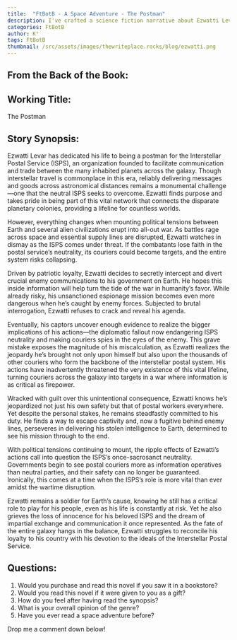 ```yaml
---
title:  "FtBotB - A Space Adventure - The Postman"
description: I've crafted a science fiction narrative about Ezwatti Levar, a postal worker whose loyalty to Earth compromises the neutrality of the Interstellar Postal Service during an interstellar war. Through Ezwatti's story, I explore themes of duty versus ethics, examining how one person's choices can have far-reaching consequences. His decision to spy for Earth while maintaining his postal duties raises questions about neutrality in wartime and the true cost of patriotism, ultimately threatening the vital communication network that connects humanity's colonies across the galaxy.
categories: FtBotB
author: K°
tags: FtBotB
thumbnail: /src/assets/images/thewriteplace.rocks/blog/ezwatti.png
---
```


<LightboxImage src="/src/assets/images/thewriteplace.rocks/blog/ezwatti.png" alt="" />

## From the Back of the Book:
## Working Title:
The Postman
## Story Synopsis:
Ezwatti Levar has dedicated his life to being a postman for the Interstellar Postal Service (ISPS), an organization founded to facilitate communication and trade between the many inhabited planets across the galaxy. Though interstellar travel is commonplace in this era, reliably delivering messages and goods across astronomical distances remains a monumental challenge—one that the neutral ISPS seeks to overcome. Ezwatti finds purpose and takes pride in being part of this vital network that connects the disparate planetary colonies, providing a lifeline for countless worlds.

However, everything changes when mounting political tensions between Earth and several alien civilizations erupt into all-out war. As battles rage across space and essential supply lines are disrupted, Ezwatti watches in dismay as the ISPS comes under threat. If the combatants lose faith in the postal service’s neutrality, its couriers could become targets, and the entire system risks collapsing.

Driven by patriotic loyalty, Ezwatti decides to secretly intercept and divert crucial enemy communications to his government on Earth. He hopes this inside information will help turn the tide of the war in humanity’s favor. While already risky, his unsanctioned espionage mission becomes even more dangerous when he’s caught by enemy forces. Subjected to brutal interrogation, Ezwatti refuses to crack and reveal his agenda.

Eventually, his captors uncover enough evidence to realize the bigger implications of his actions—the diplomatic fallout now endangering ISPS neutrality and making couriers spies in the eyes of the enemy. This grave mistake exposes the magnitude of his miscalculation, as Ezwatti realizes the jeopardy he’s brought not only upon himself but also upon the thousands of other couriers who form the backbone of the interstellar postal system. His actions have inadvertently threatened the very existence of this vital lifeline, turning couriers across the galaxy into targets in a war where information is as critical as firepower.

Wracked with guilt over this unintentional consequence, Ezwatti knows he’s jeopardized not just his own safety but that of postal workers everywhere. Yet despite the personal stakes, he remains steadfastly committed to his duty. He finds a way to escape captivity and, now a fugitive behind enemy lines, perseveres in delivering his stolen intelligence to Earth, determined to see his mission through to the end.

With political tensions continuing to mount, the ripple effects of Ezwatti’s actions call into question the ISPS’s once-sacrosanct neutrality. Governments begin to see postal couriers more as information operatives than neutral parties, and their safety can no longer be guaranteed. Ironically, this comes at a time when the ISPS’s role is more vital than ever amidst the wartime disruption.

Ezwatti remains a soldier for Earth’s cause, knowing he still has a critical role to play for his people, even as his life is constantly at risk. Yet he also grieves the loss of innocence for his beloved ISPS and the dream of impartial exchange and communication it once represented. As the fate of the entire galaxy hangs in the balance, Ezwatti struggles to reconcile his loyalty to his country with his devotion to the ideals of the Interstellar Postal Service.

## Questions:
1. Would you purchase and read this novel if you saw it in a bookstore?
2. Would you read this novel if it were given to you as a gift?
3. How do you feel after having read the synopsis?
4. What is your overall opinion of the genre?
5. Have you ever read a space adventure before?

Drop me a comment down below!


